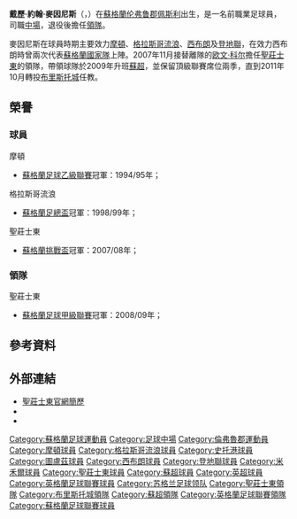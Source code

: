 {{noteTA|G1=足球|G2=FAcup|G3=EPL|G4=蘇超
|T=zh-hans:德雷克·麦克因斯; zh-hk:戴歷·麥因尼斯;
|1=zh-hans:德雷克; zh-hk:戴歷;
|2=zh-hans:麦克因斯; zh-hk:麥因尼斯;
|3=zh-hans:德雷克·约翰·麦克因斯; zh-hk:戴歷·約翰·麥因尼斯;
|4=zh-hans:慕顿; zh-hk:摩頓;
|5=zh-hans:欧文·科尔; zh-hk:奧雲·高利;
}}
{{Infobox football biography
| name = 戴歷·麥因尼斯<br />''Derek McInnes''
| image = 
| fullname = Derek John McInnes
| birth_date  = {{birth date and age|1971|7|5|df=y}}
| cityofbirth = [[佩斯利|佩斯利]]
| countryofbirth = [[蘇格蘭|蘇格蘭]]
| height = {{height|ft=5|in=7}}
| currentclub = [[亞伯丁足球俱樂部|亞伯丁]] (領隊)
| position = [[中場|中場]]
| years1         = 1988–1995 | clubs1 =   [[格里诺克慕顿足球俱乐部|摩頓]]          | caps1 = 224 | goals1 = 19
| years2         = 1995–2000 | clubs2 = [[流浪者足球俱乐部|格拉斯哥流浪]]                            | caps2 = 52  | goals2 = 1
| years3         = 1998      | clubs3 = → [[斯托克港足球俱乐部|史托港]] (loan) | caps3 = 13  | goals3 = 0
| years4         = 1999–2000 | clubs4 = [[圖盧茲足球俱樂部|圖盧茲]]                            | caps4 = 3   | goals4 = 0
| years5         = 2000–2003 | clubs5 = [[西布罗姆维奇足球俱乐部|西布朗]]  | caps5 = 88  | goals5 = 6
| years6         = 2003–2006 | clubs6 = [[邓迪联足球俱乐部|登地聯]]                | caps6 = 74  | goals6 = 3
| years7         = 2006–2007 | clubs7 = [[米尔沃尔足球俱乐部|米禾爾]]                          | caps7 = 13  | goals7 = 1
| years8         = 2007–2008 | clubs8 = [[圣庄士东足球俱乐部|聖莊士東]]                  | caps8 = 30  | goals8 = 0
| totalcaps      = 478
| totalgoals     = 30
| manageryears1= 2007–2011
| managerclubs1= [[圣庄士东足球俱乐部|聖莊士東]] 
| manageryears2= 2011–2013
| managerclubs2= [[布里斯托尔城足球俱乐部|布里斯托城]]
| manageryears3= 2013–
| managerclubs3= [[亞伯丁足球俱樂部|亞伯丁]]
| nationalyears1= 2002
| nationalteam1= [[蘇格蘭足球代表隊|蘇格蘭]]
| nationalcaps1= 2 | nationalgoals1 = 0
| pcupdate = 2011年10月21日 (五) 05:20 (UTC)
| ntupdate = 2011年10月21日 (五) 05:20 (UTC)
}}
'''戴歷·約翰·麥因尼斯'''（{{lang-en|'''Derek John McInnes'''}}，{{bd|1971年|7月5日|catidx=McInnes, Derek}}）在[[蘇格蘭|蘇格蘭]][[伦弗鲁郡|伦弗鲁郡]][[佩斯利|佩斯利]]出生，是一名前職業足球員，司職[[中場|中場]]，退役後擔任[[領隊_(足球)|領隊]]。

麥因尼斯在球員時期主要效力[[格里诺克慕顿足球俱乐部|摩頓]]、[[流浪者足球俱乐部|格拉斯哥流浪]]、[[西布罗姆维奇足球俱乐部|西布朗]]及[[邓迪联足球俱乐部|登地聯]]，在效力西布朗時曾兩次代表[[蘇格蘭足球代表隊|蘇格蘭國家隊]]上陣。2007年11月接替離隊的[[欧文·科尔|欧文·科尔]]擔任[[圣庄士东足球俱乐部|聖莊士東]]的領隊，帶領球隊於2009年升班[[蘇超|蘇超]]，並保留頂級聯賽席位兩季，直到2011年10月轉投[[布里斯托尔城足球俱乐部|布里斯托城]]任教。
<!--
==生平==
===球員===
====球會====
;早年
McInnes began his professional career in 1988 at Greenock Morton, where he played in 221 league games in seven seasons before moving to [[Ibrox_Stadium|Ibrox]], where he spent almost five years, playing in 53 league matches for the club. During his time in [[Glasgow|Glasgow]], McInnes had a loan spell at [[England|English]] club [[Stockport_County_F.C.|Stockport County]], where he made 13 league appearances. He was also briefly at [[France|French]] side [[Toulouse_FC|Toulouse]]. McInnes scored four goals for Rangers, with strikes against [[FC_Alania_Vladikavkaz|FC Alania Vladikavkaz]] in the Champions League<ref>{{cite web 
|url=http://www.heraldscotland.com/sport/spl/aberdeen/rangers-go-on-long-march-with-a-two-goal-cushion-petric-makes-sure-ibrox-side-have-one-of-their-more-famous-wins-1.442140
|title=Rangers go on long march with a two-goal cushion Petric makes sure Ibrox side have one of their more famous wins
|publisher=Herald Scotland
|date=7 August 1996 |accessdate=27 March 2010}}</ref> and Hearts in the league.<ref>{{cite web 
|url=http://www.heartsfc.co.uk/articles/20081126/great-goals-tynecastle-john-robertson_2241384_1464748
|title=Great Goals & Tynecastle: John Robertson
|publisher=HeartsFC.co.uk
|date=10 May 1997 |accessdate=27 March 2010}}</ref> He also scored twice against Ayr United<ref>{{cite web 
|url=http://www.heraldscotland.com/sport/spl/aberdeen/ayr-heads-are-held-high-after-a-hard-night-for-rangers-gascoigne-steps-in-to-score-and-spare-the-champions-blushes-1.437526
|title=Ayr heads are held high after a hard night for Rangers Gascoigne steps in to score and spare the champions' blushes 
|publisher=Herald Scotland 
|date=4 September 1996 |accessdate=27 March 2010}}</ref> and Dunfermline<ref>{{cite news 
|url=http://www.independent.co.uk/sport/rangers-cruise-to-final-1359787.html
|title=Rangers cruise to final 
|publisher=[[The_Independent|The Independent]] 
|date=22 October 1996 |accessdate=27 March 2010
| location=London
| first=David
| last=McKinney}}</ref> in Rangers' route to the [[1996_Scottish_League_Cup_Final|1996 Scottish League Cup Final]], but he did not feature in the final itself.

;西布朗
McInnes joined West Bromwich Albion in the summer of 2000, but a [[cruciate_ligament|cruciate ligament]] injury ended his season in October. He returned the following season to captain West Brom to a place in the [[Premier_League|Premier League]]. He also won West Brom's Goal of the Season award at the end of the promotion campaign, for his 25-yard strike against [[Sheffield_United_F.C.|Sheffield United]] in the [[Battle_of_Bramall_Lane|Battle of Bramall Lane]].<ref>{{cite book | author = West Bromwich Albion Football Club | title = Official West Bromwich Albion Season Review 2001/02 | publisher = West Bromwich Albion Football Club | date = 2002 | pages = 226 & 237 | isbn = 0-9505585-7-5}}</ref>

McInnes was the first West Brom player to be sent off in the Premier League. He was dismissed in the second half of the club's first Premier League match against Manchester United at Old Trafford in August 2002.<ref>{{cite news |title=Man Utd vs WBA |url=http://www.wba.co.uk/page/MatchReport/0,,10366~17651,00.html |publisher=West Bromwich Albion F.C.|date=17 August 2002|accessdate=15 February 2010}}</ref> He played in the majority of West Brom's Premier League games during the 2002–03 season but was unable to prevent them from being relegated. He made 88 league appearances and scored six times for the [[West_Midlands_(county)|West Midlands]] club.

;登地聯
McInnes joined Dundee United on 11 July 2003, and was immediately installed as team captain by manager [[Ian_McCall|Ian McCall]]. In his first full season at [[Tannadice_Park|Tannadice]], McInnes missed only three league and one cup game. He helped the club to a 5th place finish in the [[Scottish_Premier_League|Scottish Premier League]] and scored twice — his first coming in the [[Scottish_Cup|Scottish Cup]] against [[Dunfermline_Athletic_F.C.|Dunfermline]] and his second in a league match against [[Heart_of_Midlothian_F.C.|Hearts]]. After an unsteady start to the [[2004-05_in_Scottish_football|2004–05 season]], McInnes began to take control again in the centre of midfield. He then picked up an injury with a third of the season remaining but managed to return to the first team for the Scottish Cup final at the end of the season.

In April 2006, United manager [[Craig_Brewster|Craig Brewster]] announced that McInnes was free to leave the club at the end of the season, despite having a year of his contract left to run.<ref>{{cite news
|date=10 April 2006
|url=http://news.bbc.co.uk/sport1/hi/football/teams/d/dundee_utd/4897128.stm
|title=Tannadice trio told to leave club
|publisher=[[BBC_Sport|BBC Sport]]
|accessdate=28 April 2007}}</ref>

;米禾爾
On 24 June 2006, it was announced that McInnes had finally come to an agreement to be released from his contract and he subsequently joined [[Millwall_F.C.|Millwall]]. The then-Lions boss [[Nigel_Spackman|Nigel Spackman]] gave McInnes the captain's armband with the comment: "Every Millwall player on that pitch should be a Derek McInnes."<ref>{{cite news
|date=3 July 2006
|url=http://news.bbc.co.uk/sport1/hi/football/teams/d/dundee_utd/5113014.stm
|title=Millwall complete McInnes switch
|publisher=[[BBC_Sport|BBC Sport]]
|accessdate=28 April 2007}}</ref> McInnes scored once during his spell with Millwall, his goal coming in a 3–2 defeat to Cheltenham on 26 August 2006.<ref>{{cite news 
|url=http://news.bbc.co.uk/sport1/hi/football/eng_div_2/5266134.stm
|title=Cheltenham 3–2 Millwall 
|publisher=[[BBC|BBC]] 
|date=26 August 2006 |accessdate=27 March 2010}}</ref>

;聖莊士東
McInnes left Millwall on a free transfer during the January 2007 [[transfer_window|transfer window]], returning to Scotland to sign for St. Johnstone late on New Year's Day.<ref>{{cite news
|date=1 January 2007
|url=http://news.bbc.co.uk/sport1/hi/football/teams/s/st_johnstone/6223655.stm
|title=Saints take McInnes from Millwall
|publisher=[[BBC_Sport|BBC Sport]]
|accessdate=28 April 2007}}</ref> He made his debut for the [[Perth,_Scotland|Perth]] club on 6 January, against [[Ayr_United_F.C.|Ayr United]] in the Scottish Cup at [[McDiarmid_Park|McDiarmid Park]].

====國家隊====
International recognition came late to McInnes as he made his [[Scotland_national_football_team|Scotland]] debut on 21 August 2002, coming on as a substitute for the last ten minutes against [[Denmark_national_football_team|Denmark]] in a friendly. Three months later, against [[Portugal_national_football_team|Portugal]], he was a substitute once again, coming on midway through the first half.

===領隊===
;聖莊士東
McInnes was appointed manager of St. Johnstone on 27 November 2007, after the previous management team of [[Owen_Coyle|Owen Coyle]] and [[Sandy_Stewart_(Scottish_footballer)|Sandy Stewart]] had departed for [[Burnley_F.C.|Burnley]].<ref>{{cite news
|title=McInnes is new St Johnstone boss
|url=http://news.bbc.co.uk/sport1/hi/football/teams/s/st_johnstone/7113543.stm
|publisher=BBC
|work=[[BBC_Sport|BBC Sport]]
|date=27 November 2007
|accessdate=29 November 2007}}</ref> On 2 May 2009, McInnes secured promotion to the [[Scottish_Premier_League|Scottish Premier League]] for St. Johnstone, ending their seven year stint in the [[Scottish_Football_League_First_Division|First Division]].<ref>{{cite news
|title=St Johnstone 3–1 Morton
|url=http://news.bbc.co.uk/sport1/hi/football/scot_div_1/8028043.stm
|publisher=BBC
|work=[[BBC_Sport|BBC Sport]]
|date=2 May 2009
|accessdate=2 May 2009}}</ref>

During the 2009-10 close season, McInnes was linked with the managerial positions at West Bromwich Albion and [[Watford_F.C.|Watford]].<ref name = "new contract"/> He remained at St. Johnstone, however, and in October 2009 he signed a new contract with the [[Perth,_Scotland|Perth]] club.<ref name = "new contract">{{cite news
|title=McInnes extends contract in Perth 
|url=http://news.bbc.co.uk/sport1/hi/football/teams/s/st_johnstone/8311149.stm
|publisher=BBC
|work=[[BBC_Sport|BBC Sport]]
|date=16 October 2009
|accessdate=17 October 2009}}</ref> On 30 December 2010 McInnes was linked with the vacant manager's job at Burnley for the second time in the space of a year as he became an early favourite with the bookies.<ref>http://uk.eurosport.yahoo.com/30122010/63/mcinnes-linked-clarets-job.html</ref>

His managerial record with the Perth club was 177 games in charge, where he won 71 games, drew 53 games and lost 53 games. <ref> http://news.bbc.co.uk/sport1/hi/football/15323776.stm </ref>

;布里斯托城
McInnes was granted permission by St. Johnstone to be interviewed by Bristol City for their managerial position, alongside former [[Barnsley_F.C.|Barnsley]] manager [[Mark_Robins|Mark Robins]] and another unnamed candidate. McInnes was appointed manager of Bristol City on 19 October 2011. <ref> http://news.bbc.co.uk/sport1/hi/football/15323776.stm </ref>
-->

==榮譽==
===球員===
;摩頓
* [[蘇格蘭足球乙級聯賽|蘇格蘭足球乙級聯賽]]冠軍：1994/95年；

;格拉斯哥流浪
* [[蘇格蘭足總盃|蘇格蘭足總盃]]冠軍：1998/99年；

;聖莊士東
* [[蘇格蘭挑戰盃|蘇格蘭挑戰盃]]冠軍：2007/08年；

===領隊===
;聖莊士東
* [[蘇格蘭足球甲級聯賽|蘇格蘭足球甲級聯賽]]冠軍：2008/09年；

==參考資料==
{{reflist}}

== 外部連結 ==
* [http://www.stjohnstonefc.co.uk/playerprofile.asp?PlayerID=133 聖莊士東官網簡歷] {{Wayback|url=http://www.stjohnstonefc.co.uk/playerprofile.asp?PlayerID=133 |date=20160303185348 }}
* {{soccerbase|id=9291|name=戴歷·麥因尼斯}}
* {{soccerbase (manager)|id=2113|name=戴歷·麥因尼斯}}

{{布里斯托城領隊}}
{{蘇格蘭FWA年度最佳領隊}}
{{蘇格蘭PFA年度最佳領隊}}

{{DEFAULTSORT:Macinnes, Derek}}
[[Category:蘇格蘭足球運動員|Category:蘇格蘭足球運動員]]
[[Category:足球中場|Category:足球中場]]
[[Category:倫弗魯郡運動員|Category:倫弗魯郡運動員]]
[[Category:摩頓球員|Category:摩頓球員]]
[[Category:格拉斯哥流浪球員|Category:格拉斯哥流浪球員]]
[[Category:史托港球員|Category:史托港球員]]
[[Category:圖盧茲球員|Category:圖盧茲球員]]
[[Category:西布朗球員|Category:西布朗球員]]
[[Category:登地聯球員|Category:登地聯球員]]
[[Category:米禾爾球員|Category:米禾爾球員]]
[[Category:聖莊士東球員|Category:聖莊士東球員]]
[[Category:蘇超球員|Category:蘇超球員]]
[[Category:英超球員|Category:英超球員]]
[[Category:英格蘭足球聯賽球員|Category:英格蘭足球聯賽球員]]
[[Category:苏格兰足球领队|Category:苏格兰足球领队]]
[[Category:聖莊士東領隊|Category:聖莊士東領隊]]
[[Category:布里斯托城領隊|Category:布里斯托城領隊]]
[[Category:蘇超領隊|Category:蘇超領隊]]
[[Category:英格蘭足球聯賽領隊|Category:英格蘭足球聯賽領隊]]
[[Category:蘇格蘭足球聯賽球員|Category:蘇格蘭足球聯賽球員]]